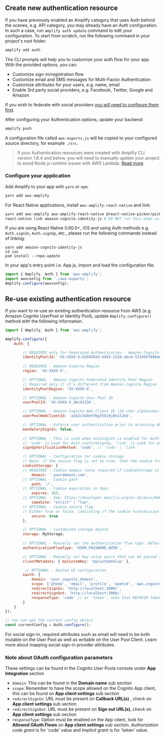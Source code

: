 ## Create new authentication resource

If you have previously enabled an Amplify category that uses Auth behind the scenes, e.g. API category, you may already have an Auth configuration. In such a case, run `amplify auth update` command to edit your configuration. To start from scratch, run the following command in your project's root folder:

```bash
amplify add auth
```

The CLI prompts will help you to customize your auth flow for your app. With the provided options, you can:
- Customize sign-in/registration flow 
- Customize email and SMS messages for Multi-Factor Authentication
- Customize attributes for your users, e.g. name, email
- Enable 3rd party social providers, e.g. Facebook, Twitter, Google and Amazon

If you wish to federate with social providers [you will need to configure them first](/lib/auth/social#social-providers-and-federation).

After configuring your Authentication options, update your backend:

```bash
amplify push
```

A configuration file called `aws-exports.js` will be copied to your configured source directory, for example `./src`.

> If your Authentication resources were created with Amplify CLI version 1.6.4 and below, you will need to manually update your project to avoid Node.js runtime issues with AWS Lambda. [Read more](/cli/function/configure-options)

### Configure your application

Add Amplify to your app with `yarn` or `npm`:

```bash
yarn add aws-amplify
```

For React Native applications, install `aws-amplify-react-native` and link:

```bash
yarn add aws-amplify aws-amplify-react-native @react-native-picker/picker
react-native link amazon-cognito-identity-js # DO NOT run this when using Expo or ExpoKit
```

If you are using React Native 0.60.0+, iOS and using Auth methods e.g. `Auth.signIn`, `Auth.signUp`, etc., please run the following commands instead of linking:

```
yarn add amazon-cognito-identity-js
cd ios
pod install --repo-update
```

In your app's entry point i.e. App.js, import and load the configuration file:

```javascript
import { Amplify, Auth } from 'aws-amplify';
import awsconfig from './aws-exports';
Amplify.configure(awsconfig);
```

## Re-use existing authentication resource

If you want to re-use an existing authentication resource from AWS (e.g. Amazon Cognito UserPool or Identity Pool), update `Amplify.configure()` method with the following information.

```javascript
import { Amplify, Auth } from 'aws-amplify';

Amplify.configure({
    Auth: {

        // REQUIRED only for Federated Authentication - Amazon Cognito Identity Pool ID
        identityPoolId: 'XX-XXXX-X:XXXXXXXX-XXXX-1234-abcd-1234567890ab',
        
        // REQUIRED - Amazon Cognito Region
        region: 'XX-XXXX-X',

        // OPTIONAL - Amazon Cognito Federated Identity Pool Region 
        // Required only if it's different from Amazon Cognito Region
        identityPoolRegion: 'XX-XXXX-X',

        // OPTIONAL - Amazon Cognito User Pool ID
        userPoolId: 'XX-XXXX-X_abcd1234',

        // OPTIONAL - Amazon Cognito Web Client ID (26-char alphanumeric string)
        userPoolWebClientId: 'a1b2c3d4e5f6g7h8i9j0k1l2m3',

        // OPTIONAL - Enforce user authentication prior to accessing AWS resources or not
        mandatorySignIn: false,
        
        // OPTIONAL - This is used when autoSignIn is enabled for Auth.signUp
        // 'code' is used for Auth.confirmSignUp, 'link' is used for email link verification
        signUpVerificationMethod: 'code', // 'code' | 'link' 

        // OPTIONAL - Configuration for cookie storage
        // Note: if the secure flag is set to true, then the cookie transmission requires a secure protocol
        cookieStorage: {
        // REQUIRED - Cookie domain (only required if cookieStorage is provided)
            domain: '.yourdomain.com',
        // OPTIONAL - Cookie path
            path: '/',
        // OPTIONAL - Cookie expiration in days
            expires: 365,
        // OPTIONAL - See: https://developer.mozilla.org/en-US/docs/Web/HTTP/Headers/Set-Cookie/SameSite
            sameSite: "strict" | "lax",
        // OPTIONAL - Cookie secure flag
        // Either true or false, indicating if the cookie transmission requires a secure protocol (https).
            secure: true
        },

        // OPTIONAL - customized storage object
        storage: MyStorage,
        
        // OPTIONAL - Manually set the authentication flow type. Default is 'USER_SRP_AUTH'
        authenticationFlowType: 'USER_PASSWORD_AUTH',

        // OPTIONAL - Manually set key value pairs that can be passed to Cognito Lambda Triggers
        clientMetadata: { myCustomKey: 'myCustomValue' },

         // OPTIONAL - Hosted UI configuration
        oauth: {
            domain: 'your_cognito_domain',
            scope: ['phone', 'email', 'profile', 'openid', 'aws.cognito.signin.user.admin'],
            redirectSignIn: 'http://localhost:3000/',
            redirectSignOut: 'http://localhost:3000/',
            responseType: 'code' // or 'token', note that REFRESH token will only be generated when the responseType is code
        }
    }
});

// You can get the current config object
const currentConfig = Auth.configure();
```
<Callout warning={true}>
For social sign-in, required attributes such as email will need to be both mutable on the User Pool as well as writable on the User Pool Client. <ExternalLink href="https://docs.aws.amazon.com/cognito/latest/developerguide/cognito-user-pools-specifying-attribute-mapping.html#cognito-user-pools-specifying-attribute-mapping-requirements">Learn more about mapping social sign-in provider attributes.</ExternalLink>
</Callout>

### Note about OAuth configuration parameters
These settings can be found in the Cognito User Pools console under **App Integration** section
- `domain`: This can be found in the **Domain name** sub section
- `scope`: Remember to have the scope allowed on the Cognito App client, this can be found on **App client settings** sub section
- `redirectSignIn`: URL must be present on **Callback URL(s)** , check on **App client settings** sub section
- `redirectSignOut`: URL must be present on **Sign out URL(s)**, check on **App client settings** sub section
- `responseType`: Option must be enabled on the App client, look for **Allowed OAuth Flows** on **App client settings** sub section. *Authorization code grant* is for 'code' value and *Implicit grant* is for 'token' value.

